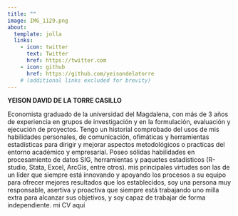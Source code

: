 ```yaml
---
title: ""
image: IMG_1129.png
about:
  template: jolla
  links:
    - icon: twitter
      text: Twitter
      href: https://twitter.com
    - icon: github
      href: https://github.com/yeisondelatorre
    # (additional links excluded for brevity)
---
```


**YEISON DAVID DE LA TORRE CASILLO**

Economista graduado de la universidad del Magdalena, con más de 3 años de experiencia en grupos de investigación y en la formulación, evaluación y ejecución de proyectos. Tengo un historial comprobado del usos de mis habilidades personales, de comunicación, ofimáticas y herramientas estadísticas para dirigir y mejorar aspectos metodológicos o practicas del entorno académico y empresarial. Poseo sólidas habilidades en procesamiento de datos SIG, herramientas y paquetes estadísticos (R-studio, Stata, Excel, ArcGis, entre otros). mis principales virtudes son las de un líder que siempre está innovando y apoyando los procesos a su equipo para ofrecer mejores resultados que los establecidos, soy una persona muy responsable, asertiva y proactiva que siempre está trabajando uno milla extra para alcanzar sus objetivos, y soy capaz de trabajar de forma independiente. mi CV aquí
